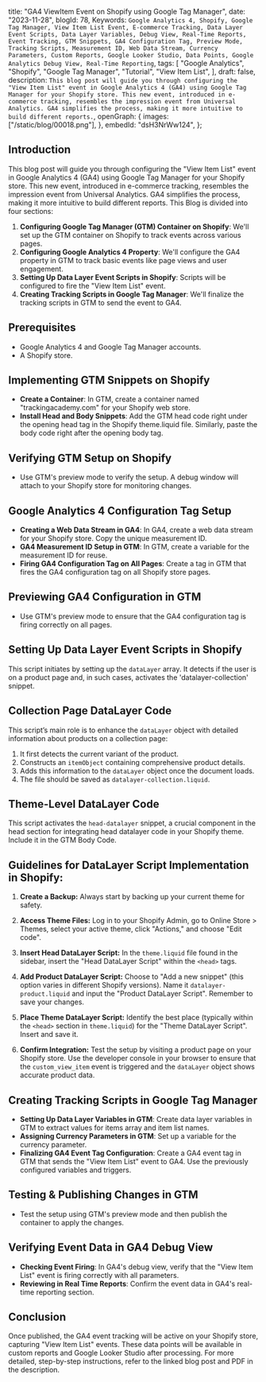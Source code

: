  title: "GA4 ViewItem Event on Shopify using Google Tag Manager",
 date: "2023-11-28",
 blogId: 78,
 Keywords: `Google Analytics 4, Shopify, Google Tag Manager, View Item List Event, E-commerce Tracking, Data Layer Event Scripts, Data Layer Variables, Debug View, Real-Time Reports, Event Tracking, GTM Snippets, GA4 Configuration Tag, Preview Mode, Tracking Scripts, Measurement ID, Web Data Stream, Currency Parameters, Custom Reports, Google Looker Studio, Data Points, Google Analytics Debug View, Real-Time Reporting`,
 tags: [
  "Google Analytics",
  "Shopify",
  "Google Tag Manager",
  "Tutorial",
  "View Item List",
 ],
 draft: false,
 description: `This blog post will guide you through configuring the "View Item List" event in Google Analytics 4 (GA4) using Google Tag Manager for your Shopify store. This new event, introduced in e-commerce tracking, resembles the impression event from Universal Analytics. GA4 simplifies the process, making it more intuitive to build different reports.`,
 openGraph: {
  images: ["/static/blog/00018.png"],
 },
 embedId: "dsH3NrWw124",
};

<BlogHeader metadata={metadata} />

## Introduction

This blog post will guide you through configuring the "View Item List" event in Google Analytics 4 (GA4) using Google Tag Manager for your Shopify store. This new event, introduced in e-commerce tracking, resembles the impression event from Universal Analytics. GA4 simplifies the process, making it more intuitive to build different reports. This Blog is divided into four sections:

1. **Configuring Google Tag Manager (GTM) Container on Shopify**: We'll set up the GTM container on Shopify to track events across various pages.
2. **Configuring Google Analytics 4 Property**: We'll configure the GA4 property in GTM to track basic events like page views and user engagement.
3. **Setting Up Data Layer Event Scripts in Shopify**: Scripts will be configured to fire the "View Item List" event.
4. **Creating Tracking Scripts in Google Tag Manager**: We'll finalize the tracking scripts in GTM to send the event to GA4.

<YoutubeEmbed embedId={metadata.embedId} />

## Prerequisites

- Google Analytics 4 and Google Tag Manager accounts.
- A Shopify store.

## Implementing GTM Snippets on Shopify

- **Create a Container**: In GTM, create a container named "trackingacademy.com" for your Shopify web store.
- **Install Head and Body Snippets**: Add the GTM head code right under the opening head tag in the Shopify theme.liquid file. Similarly, paste the body code right after the opening body tag.

## Verifying GTM Setup on Shopify

- Use GTM's preview mode to verify the setup. A debug window will attach to your Shopify store for monitoring changes.

## Google Analytics 4 Configuration Tag Setup

- **Creating a Web Data Stream in GA4**: In GA4, create a web data stream for your Shopify store. Copy the unique measurement ID.
- **GA4 Measurement ID Setup in GTM**: In GTM, create a variable for the measurement ID for reuse.
- **Firing GA4 Configuration Tag on All Pages**: Create a tag in GTM that fires the GA4 configuration tag on all Shopify store pages.

## Previewing GA4 Configuration in GTM

- Use GTM's preview mode to ensure that the GA4 configuration tag is firing correctly on all pages.

## Setting Up Data Layer Event Scripts in Shopify

This script initiates by setting up the `dataLayer` array. It detects if the user is on a product page and, in such cases, activates the 'datalayer-collection' snippet.

<DataLayerCode type='viewItemList' subType='head' />

## Collection Page DataLayer Code

This script’s main role is to enhance the `dataLayer` object with detailed information about products on a collection page:

1. It first detects the current variant of the product.
2. Constructs an `itemObject` containing comprehensive product details.
3. Adds this information to the `dataLayer` object once the document loads.
4. The file should be saved as `datalayer-collection.liquid`.

<DataLayerCode type='viewItemList' subType='main' />

## Theme-Level DataLayer Code

This script activates the `head-datalayer` snippet, a crucial component in the head section for integrating head datalayer code in your Shopify theme. Include it in the GTM Body Code.

<DataLayerCode type='viewItemList' subType='theme' />

## Guidelines for DataLayer Script Implementation in Shopify:

1. **Create a Backup:** Always start by backing up your current theme for safety.

2. **Access Theme Files:** Log in to your Shopify Admin, go to Online Store > Themes, select your active theme, click "Actions," and choose "Edit code".

3. **Insert Head DataLayer Script:** In the `theme.liquid` file found in the sidebar, insert the "Head DataLayer Script" within the `<head>` tags.

4. **Add Product DataLayer Script:** Choose to "Add a new snippet" (this option varies in different Shopify versions). Name it `datalayer-product.liquid` and input the "Product DataLayer Script". Remember to save your changes.

5. **Place Theme DataLayer Script:** Identify the best place (typically within the `<head>` section in `theme.liquid`) for the "Theme DataLayer Script". Insert and save it.

6. **Confirm Integration:** Test the setup by visiting a product page on your Shopify store. Use the developer console in your browser to ensure that the `custom_view_item` event is triggered and the `dataLayer` object shows accurate product data.

## Creating Tracking Scripts in Google Tag Manager

- **Setting Up Data Layer Variables in GTM**: Create data layer variables in GTM to extract values for items array and item list names.
- **Assigning Currency Parameters in GTM**: Set up a variable for the currency parameter.
- **Finalizing GA4 Event Tag Configuration**: Create a GA4 event tag in GTM that sends the "View Item List" event to GA4. Use the previously configured variables and triggers.

## Testing & Publishing Changes in GTM

- Test the setup using GTM's preview mode and then publish the container to apply the changes.

## Verifying Event Data in GA4 Debug View

- **Checking Event Firing**: In GA4's debug view, verify that the "View Item List" event is firing correctly with all parameters.
- **Reviewing in Real Time Reports**: Confirm the event data in GA4's real-time reporting section.

## Conclusion

Once published, the GA4 event tracking will be active on your Shopify store, capturing "View Item List" events. These data points will be available in custom reports and Google Looker Studio after processing. For more detailed, step-by-step instructions, refer to the linked blog post and PDF in the description.
